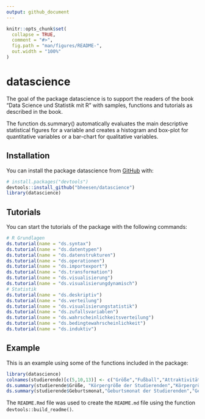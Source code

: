 ---
output: github_document
---

<!-- README.md is generated from README.Rmd. Please edit that file -->

```{r, include = FALSE}
knitr::opts_chunk$set(
  collapse = TRUE,
  comment = "#>",
  fig.path = "man/figures/README-",
  out.width = "100%"
)
```

# datascience

<!-- badges: start -->
<!-- badges: end -->

The goal of the package datascience is to support the readers of the
book “Data Science und Statistik mit R” with samples, functions and tutorials
as described in the book.

The function ds.summary() automatically evaluates the main descriptive statistical figures 
for a variable and creates a histogram and box-plot for quantitative variables or a bar-chart
for qualitative variables.

## Installation

You can install the package datascience from [GitHub](https://github.com/) with:

``` r
# install.packages("devtools")
devtools::install_github("bheesen/datascience")
library(datascience)
```

## Tutorials

You can start the tutorials of the package with the following commands:

``` r
# R Grundlagen
ds.tutorial(name = "ds.syntax")
ds.tutorial(name = "ds.datentypen")
ds.tutorial(name = "ds.datenstrukturen")
ds.tutorial(name = "ds.operationen")
ds.tutorial(name = "ds.importexport")
ds.tutorial(name = "ds.transformation")
ds.tutorial(name = "ds.visualisierung")
ds.tutorial(name = "ds.visualisierungdynamisch")
# Statistik
ds.tutorial(name = "ds.deskriptiv")
ds.tutorial(name = "ds.verteilung")
ds.tutorial(name = "ds.visualisierungstatistik")
ds.tutorial(name = "ds.zufallsvariablen")
ds.tutorial(name = "ds.wahrscheinlichkeitsverteilung")
ds.tutorial(name = "ds.bedingtewahrscheinlichkeit")
ds.tutorial(name = "ds.induktiv")
```

## Example

This is an example using some of the functions included in the package:

```{r studierende}
library(datascience)
colnames(studierende)[c(5,10,13)] <- c("Größe","Fußball","Attraktivität")            # Spalten umbenennen
ds.summary(studierende$Größe, "Körpergröße der Studierenden","Körpergröße (in cm)")  # Quantitative Variable
ds.summary(studierende$Geburtsmonat,"Geburtsmonat der Studierenden","Geburtsmonat")  # Qualitative Variable
```

The `README.Rmd` file was used to create the `README.md` file using the function `devtools::build_readme()`.
